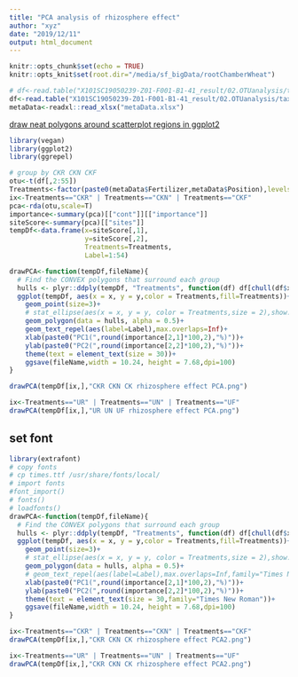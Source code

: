 ```yaml
---
title: "PCA analysis of rhizosphere effect"
author: "xyz"
date: "2019/12/11"
output: html_document
---
```


```r
knitr::opts_chunk$set(echo = TRUE)
knitr::opts_knit$set(root.dir="/media/sf_bigData/rootChamberWheat")
```

```r
# df<-read.table("X101SC19050239-Z01-F001-B1-41_result/02.OTUanalysis/taxa_abundance/Absolute/otu_table.txt")
df<-read.table("X101SC19050239-Z01-F001-B1-41_result/02.OTUanalysis/taxa_abundance/Relative/otu_table.relative.xls")
metaData<-readxl::read_xlsx("metaData.xlsx")
```

[draw neat polygons around scatterplot regions in ggplot2](https://stats.stackexchange.com/questions/22805/how-to-draw-neat-polygons-around-scatterplot-regions-in-ggplot2)

```r
library(vegan)
library(ggplot2)
library(ggrepel)

# group by CKR CKN CKF
otu<-t(df[,2:55])
Treatments<-factor(paste0(metaData$Fertilizer,metaData$Position),levels=c("CKR","CKN","CKF","UR","UN","UF"))
ix<-Treatments=="CKR" | Treatments=="CKN" | Treatments=="CKF"
pca<-rda(otu,scale=T)
importance<-summary(pca)[["cont"]][["importance"]]
siteScore<-summary(pca)[["sites"]]
tempDf<-data.frame(x=siteScore[,1],
                   y=siteScore[,2],
                   Treatments=Treatments,
                   Label=1:54)

drawPCA<-function(tempDf,fileName){
  # Find the CONVEX polygons that surround each group
  hulls <- plyr::ddply(tempDf, "Treatments", function(df) df[chull(df$x, df$y), ])
  ggplot(tempDf, aes(x = x, y = y,color = Treatments,fill=Treatments))+
    geom_point(size=3)+
    # stat_ellipse(aes(x = x, y = y, color = Treatments,size = 2),show.legend=F)+
    geom_polygon(data = hulls, alpha = 0.5)+
    geom_text_repel(aes(label=Label),max.overlaps=Inf)+
    xlab(paste0("PC1(",round(importance[2,1]*100,2),"%)"))+
    ylab(paste0("PC2(",round(importance[2,2]*100,2),"%)"))+
    theme(text = element_text(size = 30))+
    ggsave(fileName,width = 10.24, height = 7.68,dpi=100)
}

drawPCA(tempDf[ix,],"CKR CKN CK rhizosphere effect PCA.png")

ix<-Treatments=="UR" | Treatments=="UN" | Treatments=="UF"
drawPCA(tempDf[ix,],"UR UN UF rhizosphere effect PCA.png")
```

## set font

```r
library(extrafont)
# copy fonts 
# cp times.ttf /usr/share/fonts/local/
# import fonts
#font_import()
# fonts()  
# loadfonts()
drawPCA<-function(tempDf,fileName){
  # Find the CONVEX polygons that surround each group
  hulls <- plyr::ddply(tempDf, "Treatments", function(df) df[chull(df$x, df$y), ])
  ggplot(tempDf, aes(x = x, y = y,color = Treatments,fill=Treatments))+
    geom_point(size=3)+
    # stat_ellipse(aes(x = x, y = y, color = Treatments,size = 2),show.legend=F)+
    geom_polygon(data = hulls, alpha = 0.5)+
    # geom_text_repel(aes(label=Label),max.overlaps=Inf,family="Times New Roman")+
    xlab(paste0("PC1(",round(importance[2,1]*100,2),"%)"))+
    ylab(paste0("PC2(",round(importance[2,2]*100,2),"%)"))+
    theme(text = element_text(size = 30,family="Times New Roman"))+
    ggsave(fileName,width = 10.24, height = 7.68,dpi=100)
}

ix<-Treatments=="CKR" | Treatments=="CKN" | Treatments=="CKF"
drawPCA(tempDf[ix,],"CKR CKN CK rhizosphere effect PCA2.png")

ix<-Treatments=="UR" | Treatments=="UN" | Treatments=="UF"
drawPCA(tempDf[ix,],"CKR CKN CK rhizosphere effect PCA2.png")
```

